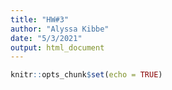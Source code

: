 ```yaml
---
title: "HW#3"
author: "Alyssa Kibbe"
date: "5/3/2021"
output: html_document
---
```


```r
knitr::opts_chunk$set(echo = TRUE)
```

